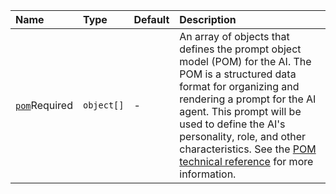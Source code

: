 [pom]: /swml/methods/ai/prompt/pom


| Name                                                                                      | Type        | Default | Description                                                                                                                                                                                                                                                                                                                                                                    |
| :---------------------------------------------------------------------------------------- | :---------- | :------ | :----------------------------------------------------------------------------------------------------------------------------------------------------------------------------------------------------------------------------------------------------------------------------------------------------------------------------------------------------------------------------- |
| [`pom`][pom]<span className="required-arg">Required</span>                                | `object[]`  | -       | An array of objects that defines the prompt object model (POM) for the AI. The POM is a structured data format for organizing and rendering a prompt for the AI agent. This prompt will be used to define the AI's personality, role, and other characteristics. See the [POM technical reference][pom] for more information.      |
